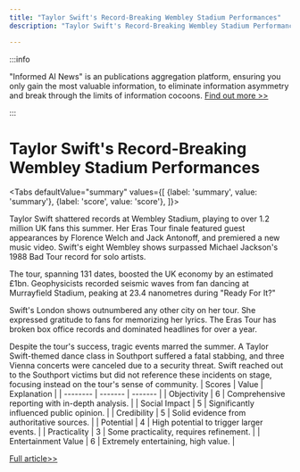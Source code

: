 ```yaml
---
title: "Taylor Swift's Record-Breaking Wembley Stadium Performances"
description: "Taylor Swift's Record-Breaking Wembley Stadium Performances"

---
```



:::info

"Informed AI News" is an publications aggregation platform, ensuring you only gain the most valuable information, to eliminate information asymmetry and break through the limits of information cocoons.  [Find out more >>](/)

:::

# Taylor Swift's Record-Breaking Wembley Stadium Performances


<Tabs
	defaultValue="summary"
	values={[
	{label: 'summary', value: 'summary'},
	{label: 'score', value: 'score'},
]}>
<TabItem value="summary">


Taylor Swift shattered records at Wembley Stadium, playing to over 1.2 million UK fans this summer. Her Eras Tour finale featured guest appearances by Florence Welch and Jack Antonoff, and premiered a new music video. Swift's eight Wembley shows surpassed Michael Jackson's 1988 Bad Tour record for solo artists.

The tour, spanning 131 dates, boosted the UK economy by an estimated £1bn. Geophysicists recorded seismic waves from fan dancing at Murrayfield Stadium, peaking at 23.4 nanometres during "Ready For It?"

Swift's London shows outnumbered any other city on her tour. She expressed gratitude to fans for memorizing her lyrics. The Eras Tour has broken box office records and dominated headlines for over a year.

Despite the tour's success, tragic events marred the summer. A Taylor Swift-themed dance class in Southport suffered a fatal stabbing, and three Vienna concerts were canceled due to a security threat. Swift reached out to the Southport victims but did not reference these incidents on stage, focusing instead on the tour's sense of community.
</TabItem>
<TabItem value="score">
	| Scores     | Value   | Explanation |
	| -------- | ------- | ------- |
	| Objectivity  | 6    | Comprehensive reporting with in-depth analysis.    |
	| Social Impact | 5     | Significantly influenced public opinion.    |
	| Credibility    | 5    | Solid evidence from authoritative sources.    |
	| Potential    | 4    | High potential to trigger larger events.    |
	| Practicality    | 3    | Some practicality, requires refinement.    |
	| Entertainment Value    | 6    | Extremely entertaining, high value.    |
</TabItem>
</Tabs>

[Full article>>](https://www.bbc.com/news/articles/cr5nr3n6epvo)
